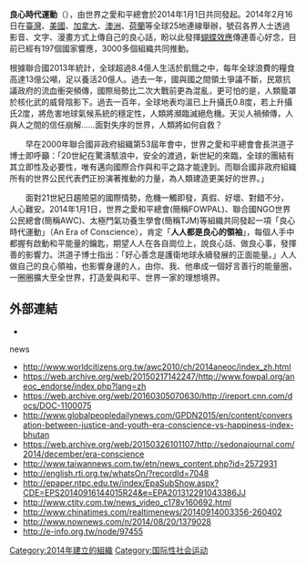{{multiple issues|
{{advert|time=2020-04-24T06:49:01+00:00}}
{{external links|time=2020-04-24T06:49:01+00:00}}
{{no footnotes|time=2020-04-24T06:49:01+00:00}}
{{original research|time=2020-04-24T06:49:01+00:00}}
}}
'''良心時代運動'''（{{lang-en|'''An Era of Conscience'''}}），由世界之愛和平總會於2014年1月1日共同發起。2014年2月16日在[[臺灣|臺灣]]、[[美國|美國]]、[[加拿大|加拿大]]、[[澳洲|澳洲]]、[[荷蘭|荷蘭]]等全球25地連線舉辦，號召各界人士透過影音、文字、漫畫方式上傳自己的良心話，盼以此發揮[[蝴蝶效應|蝴蝶效應]]傳連善心好念，目前已經有197個國家響應，3000多個組織共同推動。

根據聯合國2013年統計，全球超過8.4億人生活於飢餓之中，每年全球浪費的糧食高達13億公噸，足以養活20億人。過去一年，國與國之間領土爭議不斷，民眾抗議政府的流血衝突頻傳，國際局勢比二次大戰前更為混亂，更可怕的是，人類籠罩於核化武的威脅陰影下。過去一百年，全球地表均溫已上升攝氏0.8度，若上升攝氏2度，將危害地球氣候系統的穩定性，人類將瀕臨滅絕危機。天災人禍頻傳，人與人之間的信任崩解……面對失序的世界，人類將如何自救？

　　早在2000年聯合國非政府組織第53屆年會中，世界之愛和平總會會長洪道子博士即呼籲：「20世紀在驚濤駭浪中，安全的渡過，新世紀的來臨，全球的團結有其立即性及必要性，唯有邁向國際合作與和平之路才能達到。而聯合國非政府組織所有的世界公民代表們正扮演著推動的力量，為人類建造更美好的世界。」

　　面對21世紀日趨險惡的國際情勢，危機一觸即發，真假、好壞、對錯不分，人心難安。2014年1月1日，世界之愛和平總會(簡稱FOWPAL)、聯合國NGO世界公民總會(簡稱AWC)、太極門氣功養生學會(簡稱TJM)等組織共同發起一項「良心時代運動」（An Era of Conscience），肯定「'''人人都是良心的領袖'''」，每個人手中都握有啟動和平能量的鑰匙，期望人人在各自崗位上，說良心話、做良心事，發揮善的影響力。洪道子博士指出：「好心善念是護衛地球永續發展的正面能量。」人人做自己的良心領袖，也影響身邊的人，由你、我、他串成一個好言善行的能量圈，一圈圈擴大至全世界，打造愛與和平、世界一家的理想境界。

== 外部連結==
*{{Official|http://www.aneoc.org/}}

;news
* http://www.worldcitizens.org.tw/awc2010/ch/2014aneoc/index_zh.html
* https://web.archive.org/web/20150217142247/http://www.fowpal.org/aneoc_endorse/index.php?lang=zh
* https://web.archive.org/web/20160305070630/http://ireport.cnn.com/docs/DOC-1100075
* http://www.globalpeopledailynews.com/GPDN2015/en/content/conversation-between-justice-and-youth-era-conscience-vs-happiness-index-bhutan{{Dead link|date=2019年5月 |bot=InternetArchiveBot |fix-attempted=yes }}
* https://web.archive.org/web/20150326101107/http://sedonajournal.com/2014/december/era-conscience
* http://www.taiwannews.com.tw/etn/news_content.php?id=2572931
* http://english.rti.org.tw/whatsOn/?recordId=7048
* http://epaper.ntpc.edu.tw/index/EpaSubShow.aspx?CDE=EPS20140916144015R24&e=EPA201312291043386JJ
* http://www.ctitv.com.tw/news_video_c178v160692.html{{dead link|date=2018年4月 |bot=InternetArchiveBot |fix-attempted=yes }}
* http://www.chinatimes.com/realtimenews/20140914003356-260402
* http://www.nownews.com/n/2014/08/20/1379028
* http://e-info.org.tw/node/97455

[[Category:2014年建立的組織|Category:2014年建立的組織]]
[[Category:国际性社会运动|Category:国际性社会运动]]